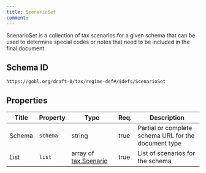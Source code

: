 ```yaml
---
title: ScenarioSet
comment: 
---
```


ScenarioSet is a collection of tax scenarios for a given schema that can be used to determine special codes or notes that need to be included in the final document.

## Schema ID

`https://gobl.org/draft-0/tax/regime-def#/$defs/ScenarioSet`

## Properties

| Title  | Property | Type                                           | Req. | Description                                          |
|--------|----------|------------------------------------------------|------|------------------------------------------------------|
| Schema | `schema` | string                                         | true | Partial or complete schema URL for the document type |
| List   | `list`   | array of [tax.Scenario](/draft-0/tax/scenario) | true | List of scenarios for the schema                     |

